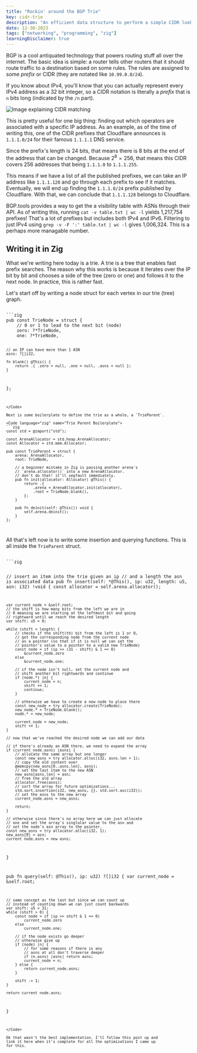 ```yaml
---
title: "Rockin' around the BGP Trie"
key: cidr-trie
description: "An efficient data structure to perform a simple CIDR lookups"
date: 12-30-2023
tags: ["networking", "programming", "zig"]
learningDisclaimer: true
---
```




BGP is a cool antiquated technology that powers routing
stuff all over the internet. The basic idea is simple: a router
tells other routers that it should route traffic to a destination
based on some rules. The rules are assigned to some *prefix* or
CIDR (they are notated like `10.99.0.0/24`).

If you know about IPv4, you'll know that you can actually represent
every IPv4 address as a 32 bit integer, so a CIDR notation is literally
a *prefix* that is `n` bits long (indicated by the `/n` part).

<Image src={cidrImage} alt="Image explaining CIDR matching" />

This is pretty useful for one big thing: finding out which operators are
associated with a specific IP address. As an example, as of the time of
writing this, one of the CIDR prefixes that Cloudflare
<Ext href="https://bgp.tools/prefix/1.1.1.0/24">announces</Ext> is
`1.1.1.0/24` for their famous `1.1.1.1` DNS service.

Since the prefix's length is 24 bits, that means there is 8 bits at the
end of the address that can be changed. Because $2^8 = 256$, that means
this CIDR covers 256 addresses that being `1.1.1.0` to `1.1.1.255`.

This means if we have a list of all the published prefixes, we can take
an IP address like `1.1.1.128` and go through each prefix to see if it matches.
Eventually, we will end up finding the `1.1.1.0/24` prefix  published by
Cloudflare. With that, we can conclude that `1.1.1.128` belongs to Cloudflare.

BGP.tools provides a way to get the a visibility table with ASNs through
<Ext href="https://bgp.tools/kb/api">their API</Ext>. As of writing this,
running `cat -v table.txt | wc -l` yields 1,217,754 prefixes! That's a lot 
of prefixes but includes both IPv4 and IPv6. Filtering to just IPv4 using
`grep -v -F ':' table.txt | wc -l` gives 1,006,324. This is a perhaps more
managable number.

## Writing it in Zig

What we're writing here today is a trie. A trie is a tree that enables fast
prefix searches. The reason why this works is because it iterates over the
IP bit by bit and chooses a side of the tree (zero or one) and follows it to
the next node. In practice, this is rather fast.

Let's start off by writing a node struct for each vertex in our trie (tree) graph.

<Code language="zig" name="Node struct">
```zig
pub const TrieNode = struct {
    // 0 or 1 to lead to the next bit (node)
    zero: ?*TrieNode,
    one: ?*TrieNode,

    // an IP can have more than 1 ASN
    asns: ?[]i32,

    fn blank() @This() {
        return .{ .zero = null, .one = null, .asns = null };
    }
};
```
</Code>

Next is some boilerplate to define the trie as a whole, a `TrieParent`.

<Code language="zig" name="Trie Parent Boilerplate">
```zig
const std = @import("std");

const ArenaAllocator = std.heap.ArenaAllocator;
const Allocator = std.mem.Allocator;

pub const TrieParent = struct {
    arena: ArenaAllocator,
    root: TrieNode,

    // a beginner mistake in Zig is passing another arena's 
    // `arena.allocator()` into a new ArenaAllocator. 
    // don't do that! it'll segfault immediately.
    pub fn init(allocator: Allocator) @This() {
        return .{
            .arena = ArenaAllocator.init(allocator),
            .root = TrieNode.blank(),
        };
    }

    pub fn deinit(self: @This()) void {
        self.arena.deinit();
    }
};
```
</Code>

All that's left now is to write some insertion and querying functions. 
This is all inside the `TrieParent` struct.

<Code language="zig" name="Insert and Query (inside TrieParent)">
```zig

// insert an item into the trie given an ip 
// and a length the asn is associated data
pub fn insert(self: *@This(), ip: u32, length: u5, asn: i32) !void {
    const allocator = self.arena.allocator();

    var current_node = &self.root;
    // the shift is how many bits from the left we are in
    // 0 meaning we are starting at the leftmost bit and going
    // rightward until we reach the desired length
    var shift: u5 = 0;

    while (shift < length) {
        // checks if the shift(th) bit from the left is 1 or 0, 
        // get the corresponding node from the current node
        // as a pointer (so that if it is null we can set the 
        // pointer's value to a pointer to a valid new TrieNode)
        const node = if (ip >> (31 - shift) & 1 == 0)
            &current_node.zero 
        else 
            &current_node.one;

        // if the node isn't null, set the current node and 
        // shift another bit rightwards and continue
        if (node.*) |n| {
            current_node = n;
            shift += 1;
            continue;
        }

        // otherwise we have to create a new node to place there
        const new_node = try allocator.create(TrieNode);
        new_node.* = TrieNode.blank();
        node.* = new_node;

        current_node = new_node;
        shift += 1;
    }

    // now that we've reached the desired node we can add our data

    // if there's already an ASN there, we need to expand the array
    if (current_node.asns) |asns| {
        // allocate the same array but one longer
        const new_asns = try allocator.alloc(i32, asns.len + 1);
        // copy the old content over
        @memcpy(new_asns[0..asns.len], asns);
        // set the last item to the new ASN
        new_asns[asns.len] = asn;
        // free the old array
        allocator.free(asns);
        // sort the array for future optimizations...
        std.sort.insertion(i32, new_asns, {}, std.sort.asc(i32));
        // set the asns to the new array
        current_node.asns = new_asns;

        return;
    }

    // otherwise since there's no array here we can just allocate
    // one and set the array's singlular value to the asn and
    // set the node's asn array to the pointer.
    const new_asns = try allocator.alloc(i32, 1);
    new_asns[0] = asn;
    current_node.asns = new_asns;
}

pub fn query(self: @This(), ip: u32) ?[]i32 {
    var current_node = &self.root;

    // same concept as the last but since we can count up 
    // instead of counting down we can just count backwards
    var shift: u5 = 31;
    while (shift > 0) {
        const node = if (ip >> shift & 1 == 0)
            current_node.zero
        else
            current_node.one;

        // if the node exists go deeper
        // otherwise give up
        if (node) |n| {
            // for some reasons if there is any
            // asns at all don't traverse deeper
            if (n.asns) |asns| return asns;
            current_node = n;
        } else {
            return current_node.asns;
        }

        shift -= 1;
    }

    return current_node.asns;
}
```
</Code>

Ok that wasn't the best implementation. I'll follow this post up and
link it here when it's complete for all the optimizations I came up
for this.
